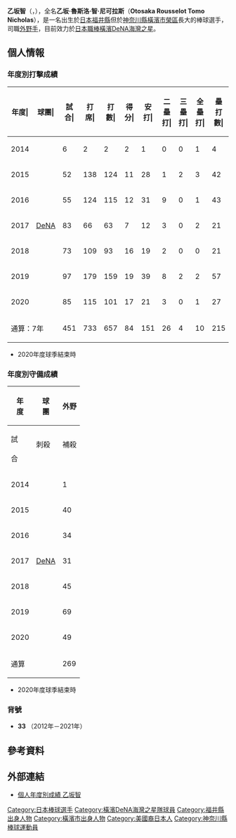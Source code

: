 {{Infobox NPB player|
|name=乙坂智|
|image=20120304 Tomo Otosaka, outfielder of the Yokohama BayStars, at BayStars Stadium.JPG|
|width=300|
|position=外野手|
|team=横滨DeNA海湾之星|
|number=33|
|bats=左|
|throws=右|
|birthdate={{birth_date_and_age|1994|1|6|mf=y}}|
|birthplace={{JPN}}[[福井縣|福井縣]][[福井市|福井市]]|
|debutdate=5月26日
|debutyear=2014年
|debutteam=横滨DeNA海湾之星
|statyear=2021年球季
|stat1label=打擊率
|stat1value=0.229
|stat2label=全壘打
|stat2value=10
|stat3label=打點
|stat3value=53
|stat4label=盜壘
|stat4value=19
|teams=<nowiki></nowiki>
* [[橫濱中學校及高等學校|橫濱高等學校]]
* [[橫濱DeNA海灣之星|橫濱DeNA海灣之星]]（2012年－2021年）
}}
{{MedalTableTop}}
{{MedalSport|男子[[棒球|棒球]]}}
{{MedalCountry|{{JPN}}}}
{{MedalCompetition|[[U-23世界盃棒球賽|U-23世界盃棒球賽]]}}
{{MedalGold|[[2016年U-23世界盃棒球賽|2016年 蒙特雷]]|隊際}}
{{MedalBottom}}
{{Japanese|japanese=乙坂 智|kana=おとさか とも|romaji=Otosaka Tomo}}
'''乙坂智'''（{{jpn|j=乙坂 智|hg=おとさか とも|rm=Otosaka Tomo}}，{{bd|1994年|1月6日|catIdx=Otosaka, Tomo}}），全名'''乙坂·魯斯洛·智·尼可拉斯'''（'''Otosaka Rousselot Tomo Nicholas'''），是一名出生於[[日本|日本]][[福井縣|福井縣]]但於[[神奈川縣|神奈川縣]][[橫濱市|橫濱市]][[榮區|榮區]]長大的棒球選手，司職[[外野手|外野手]]，目前效力於[[日本職棒|日本職棒]][[橫濱DeNA海灣之星|橫濱DeNA海灣之星]]。

== 個人情報 ==
=== 年度別打擊成績 ===
{| class="wikitable" style="text-align:right; font-size:small"
|-bgcolor="#efefef"
!年度|!!球團|!!試合|!!打席|!!打數|!!得分|!!安打|!!二<br>壘<br>打|!!三<br>壘<br>打|!!全<br>壘<br>打|!!壘<br>打<br>數|!!打點|!!盜壘|!!盜<br>壘<br>刺|!!觸擊|!!犧<br>牲<br>打|!!保送|!!敬遠|!!觸身|!!三振|!!雙殺|!!打<br>擊<br>率|!!上<br>壘<br>率|!!長<br>打<br>率|!!OPS
|-
|style="text-align: center;"|2014
|rowspan="7" style="text-align: center; white-space:nowrap;"|[[橫濱DeNA海灣之星|DeNA]]
|6||2||2||2||1||0||0||1||4||1||0||0||0||0||0||0||0||0||0||.500||.500||2.000||2.500
|-
|style="text-align:center;"|2015
|52||138||124||11||28||1||2||3||42||10||2||3||4||1||9||0||0||25||0||.226||.276||.339||.615
|-
|style="text-align:center;"|2016
|55||124||115||12||31||9||0||1||43||8||3||0||1||0||7||0||1||28||2||.270||.317||.374||.691
|-
|style="text-align:center;"|2017
|83||66||63||7||12||3||0||2||21||3||0||0||1||0||1||0||1||13||0||.190||.215||.333||.549
|-
|style="text-align:center;"|2018
|73||109||93||16||19||2||0||0||21||7||3||3||2||2||12||1||0||22||0||.204||.290||.226||.516
|-
|style="text-align:center;"|2019
|97||179||159||19||39||8||2||2||57||17||6||3||3||1||14||2||2||33||3||.245||.313||.358||.671
|-
|style="text-align:center;"|2020
|85||115||101||17||21||3||0||1||27||7||5||0||1||1||12||0||0||28||2||.208||.289||.267||.557
|-
!colspan="2"|通算：7年
|451||733||657||84||151||26||4||10||215||53||19||9||12||5||55||3||4||149||7||.230||.291||.327||.619
|}
* 2020年度球季結束時

=== 年度別守備成績 ===
{| class="wikitable" style="text-align: right; font-size: small;"
!rowspan="2"|年<br />度!!rowspan="2"|球<br />團!!colspan="6"|外野
|-style="line-height:1.25em;"
!試<br /><br />合!!刺殺<br /><br />!!補殺<br /><br />!!失策<br /><br />!!併殺<br /><br />!!守備率<br /><br />
|-
|style="text-align:center;"|2014
|rowspan="7" style="text-align:center;"|[[橫濱DeNA海灣之星|DeNA]]
|1||1||0||0||0||1.000
|-
|style="text-align:center;"|2015
|40||53||4||0||0||1.000
|-
|style="text-align:center;"|2016
|34||53||2||1||1||.982
|-
|style="text-align:center;"|2017
|31||12||0||0||0||1.000
|-
|style="text-align:center;"|2018
|45||37||0||0||0||1.000
|-
|style="text-align:center;"|2019
|69||57||1||1||0||.983
|-
|style="text-align:center;"|2020
|49||31||1||0||0||1.000
|-
!colspan="2"|通算
|269||244||8||2||1||.992
|}
* 2020年度球季結束時

=== 背號 ===
* '''33''' （2012年－2021年）

== 參考資料 ==
{{reflist}}

== 外部連結 ==
* [http://npb.jp/bis/players/41345135.html 個人年度別成績 乙坂智] {{Wayback|url=http://npb.jp/bis/players/41345135.html |date=20170526205818 }} {{ja icon}}

{{2016年U-23世界盃棒球賽日本代表隊}}
{{DEFAULTSORT:Otosaka, Tomo}}
[[Category:日本棒球選手|Category:日本棒球選手]]
[[Category:橫濱DeNA海灣之星隊球員|Category:橫濱DeNA海灣之星隊球員]]
[[Category:福井縣出身人物|Category:福井縣出身人物]]
[[Category:橫濱市出身人物|Category:橫濱市出身人物]]
[[Category:美國裔日本人|Category:美國裔日本人]]
[[Category:神奈川縣棒球運動員|Category:神奈川縣棒球運動員]]